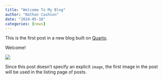 ```yaml
---
title: "Welcome To My Blog"
author: "Nathan Cashion"
date: "2024-05-10"
categories: [news]
---
```


This is the first post in a new blog built on [Quarto](https://quarto.org).

Welcome!

![](thumbnail.jpg)

Since this post doesn't specify an explicit `image`, the first image in the post will be used in the listing page of posts.